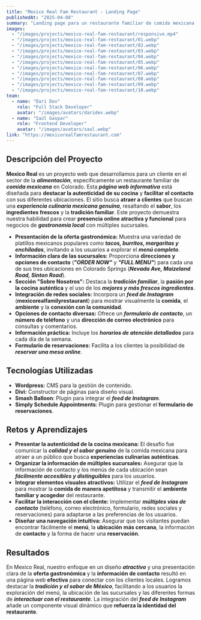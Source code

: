 ```yaml
---
title: "Mexico Real Fam Restaurant - Landing Page"
publishedAt: "2025-04-08"
summary: "Landing page para un restaurante familiar de comida mexicana en Colorado, destacando su autenticidad y facilitando el contacto con sus sucursales."
images:
  - "/images/projects/mexico-real-fam-restaurant/responsive.mp4"
  - "/images/projects/mexico-real-fam-restaurant/01.webp"
  - "/images/projects/mexico-real-fam-restaurant/02.webp"
  - "/images/projects/mexico-real-fam-restaurant/03.webp"
  - "/images/projects/mexico-real-fam-restaurant/04.webp"
  - "/images/projects/mexico-real-fam-restaurant/05.webp"
  - "/images/projects/mexico-real-fam-restaurant/06.webp"
  - "/images/projects/mexico-real-fam-restaurant/07.webp"
  - "/images/projects/mexico-real-fam-restaurant/08.webp"
  - "/images/projects/mexico-real-fam-restaurant/09.webp"
  - "/images/projects/mexico-real-fam-restaurant/10.webp"
team:
  - name: "Dari Dev"
    role: "Full Stack Developer"
    avatar: "/images/avatars/daridev.webp"
  - name: "Saúl Gaspar"
    role: "Frontend Developer"
    avatar: "/images/avatars/saul.webp"
link: "https://mexicorealfamrestaurant.com"
---
```


## Descripción del Proyecto

**Mexico Real** es un proyecto web que desarrollamos para un cliente en el sector de la **_alimentación_**, específicamente un restaurante familiar de **_comida mexicana_** en Colorado. Esta ***página web informativa*** está diseñada para **destacar la autenticidad de su cocina** y **facilitar el contacto** con sus diferentes ubicaciones. El sitio busca **atraer a clientes** que buscan una **_experiencia culinaria mexicana genuina_**, resaltando el **sabor**, los **ingredientes frescos** y la **tradición familiar**. Este proyecto demuestra nuestra habilidad para crear **presencia online atractiva y funcional** para negocios de **_gastronomía local_** con múltiples sucursales.

* **Presentación de la oferta gastronómica:** Muestra una variedad de platillos mexicanos populares como ***tacos, burritos, margaritas y enchiladas***, invitando a los usuarios a explorar el **_menú completo_**.
* **Información clara de las sucursales:** Proporciona **direcciones y opciones de contacto** (***"ORDER NOW"*** y ***"FULL MENU"***) para cada una de sus tres ubicaciones en Colorado Springs (**_Nevada Ave, Maizeland Road, Sinton Road_**).
* **Sección "Sobre Nosotros":** Destaca la **_tradición familiar_**, la **pasión por la cocina auténtica** y el uso de los **_mejores y más frescos ingredientes_**.
* **Integración de redes sociales:** Incorpora un ***feed de Instagram*** (**mexicorealfamilyrestaurant**) para mostrar visualmente la **comida**, el **ambiente** y la **conexión con la comunidad**.
* **Opciones de contacto diversas:** Ofrece un **_formulario de contacto_**, un **número de teléfono** y una **dirección de correo electrónico** para consultas y comentarios.
* **Información práctica:** Incluye los **_horarios de atención detallados_** para cada día de la semana.
* **Formulario de reservaciones:** Facilita a los clientes la posibilidad de **_reservar una mesa online_**.

## Tecnologías Utilizadas

- **Wordpress:** CMS para la gestión de contenido.
- **Divi:** Constructor de páginas para diseño visual.
- **Smash Balloon**: Plugin para integrar el ***feed de Instagram***.
- **Simply Schedule Appointments**: Plugin para gestionar el **formulario de reservaciones**.

## Retos y Aprendizajes

* **Presentar la autenticidad de la cocina mexicana:** El desafío fue comunicar la **_calidad y el sabor genuino_** de la comida mexicana para atraer a un público que busca **experiencias culinarias auténticas**.
* **Organizar la información de múltiples sucursales:** Asegurar que la información de contacto y los menús de cada ubicación sean **_fácilmente accesibles y distinguibles_** para los usuarios.
* **Integrar elementos visuales atractivos:** Utilizar el ***feed de Instagram*** para mostrar la **comida de manera apetitosa** y transmitir el **ambiente familiar y acogedor** del restaurante.
* **Facilitar la interacción con el cliente:** Implementar **_múltiples vías de contacto_** (teléfono, correo electrónico, formulario, redes sociales y reservaciones) para adaptarse a las preferencias de los usuarios.
* **Diseñar una navegación intuitiva:** Asegurar que los visitantes puedan encontrar fácilmente el **menú**, la **ubicación más cercana**, la información de **contacto** y la forma de hacer una **reservación**.

## Resultados

En Mexico Real, nuestro enfoque en un diseño ***atractivo*** y una presentación clara de la **oferta gastronómica** y la **información de contacto** resultó en una página web **efectiva** para conectar con los clientes locales. Logramos destacar la **_tradición y el sabor de México_**, facilitando a los usuarios la exploración del menú, la ubicación de las sucursales y las diferentes formas de **_interactuar con el restaurante_**. La integración del ***feed de Instagram*** añade un componente visual dinámico que **refuerza la identidad del restaurante**.